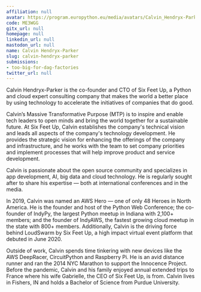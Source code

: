 ```yaml
---
affiliation: null
avatar: https://program.europython.eu/media/avatars/Calvin_Hendryx-Parker_104oRPw.jpg
code: ME3WGG
gitx_url: null
homepage: null
linkedin_url: null
mastodon_url: null
name: Calvin Hendryx-Parker
slug: calvin-hendryx-parker
submissions:
- too-big-for-dag-factories
twitter_url: null
---
```


Calvin Hendryx-Parker is the co-founder and CTO of Six Feet Up, a Python and cloud expert consulting company that makes the world a better place by using technology to accelerate the initiatives of companies that do good.

Calvin’s Massive Transformative Purpose (MTP) is to inspire and enable tech leaders to open minds and bring the world together for a sustainable future. At Six Feet Up, Calvin establishes the company's technical vision and leads all aspects of the company's technology development. He provides the strategic vision for enhancing the offerings of the company and infrastructure, and he works with the team to set company priorities and implement processes that will help improve product and service development.

Calvin is passionate about the open source community and specializes in app development, AI, big data and cloud technology. He is regularly sought after to share his expertise — both at international conferences and in the media.

In 2019, Calvin was named an AWS Hero — one of only 48 Heroes in North America. He is the founder and host of the Python Web Conference; the co-founder of IndyPy, the largest Python meetup in Indiana with 2,100+ members; and the founder of IndyAWS, the fastest growing cloud meetup in the state with 800+ members. Additionally, Calvin is the driving force behind LoudSwarm by Six Feet Up, a high impact virtual event platform that debuted in June 2020.

Outside of work, Calvin spends time tinkering with new devices like the AWS DeepRacer, CircuitPython and Raspberry Pi. He is an avid distance runner and ran the 2014 NYC Marathon to support the Innocence Project. Before the pandemic, Calvin and his family enjoyed annual extended trips to France where his wife Gabrielle, the CEO of Six Feet Up, is from. Calvin lives in Fishers, IN and holds a Bachelor of Science from Purdue University.

